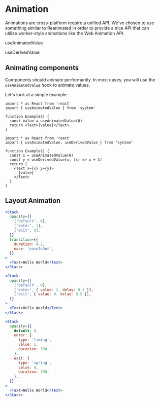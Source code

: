 # Animation

Animations are cross-platform require a unified API. We've chosen to use something similar to Reanimated in order to provide a nice API that can utilize worker-style animations like the Web Animation API.

useAnimatedValue

useDerivedValue

## Animating components

Components should animate performantly. In most cases, you will use the `useAnimatedValue` hook to animate values.

Let's look at a simple example:

```tsx
import * as React from 'react'
import { useAnimatedValue } from 'system'

function Example() {
  const value = useAnimatedValue(0)
  return <Text>{value}</Text>
}
```

```tsx
import * as React from 'react'
import { useAnimatedValue, useDerivedValue } from 'system'

function Example() {
  const x = useAnimatedValue(0)
  const y = useDerivedValue(x, (x) => x + 1)
  return (
    <Text x={x} y={y}>
      {value}
    </Text>
  )
}
```

## Layout Animation

```jsx
<Stack
  opacity={[
    ['default', 0],
    ['enter', 1],
    ['exit', 0],
  ]}
  transition={{
    duration: 0.5,
    ease: 'easeInOut',
  }}
>
  <Text>Hello World</Text>
</Stack>
```

```jsx
<Stack
  opacity={[
    ['default', 0],
    ['enter', { value: 1, delay: 0.5 }],
    ['exit', { value: 0, delay: 0.5 }],
  ]}
>
  <Text>Hello World</Text>
</Stack>
```

```jsx
<Stack
  opacity={{
    default: 0,
    enter: {
      type: 'timing',
      value: 1,
      duration: 300,
    },
    exit: {
      type: 'spring',
      value: 0,
      duration: 300,
    },
  }}
>
  <Text>Hello World</Text>
</Stack>
```
